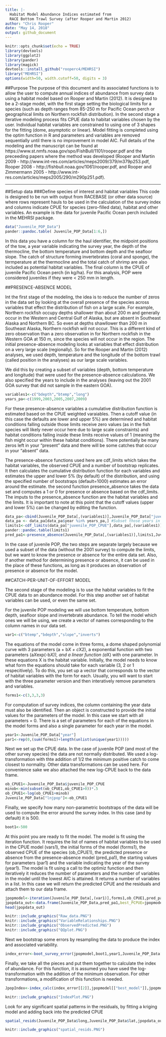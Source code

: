 ```yaml
---
title: |-
  Habitat Model Abundance Indices estimated from
  RACE Bottom Trawl Survey (after Rooper and Martin 2012)
author: "Chris Rooper"
date: "May 14, 2018"
output: github_document
---
```


\newpage

```r
knitr::opts_chunk$set(echo = TRUE)
library(devtools)
library(ggplot2)
library(pander)
library(magick)
devtools::install_github("rooperc4/MEHRSI")
library("MEHRSI")
options(width=50, width.cutoff=50, digits = 3) 
```



##Purpose
The purpose of this document and its associated functions is to allow the user to compute annual indices of abundance from survey data using a habitat model based on Rooper and Martin (2012). It is designed to be a 2-stage model, with the first stage setting the biological limits for a species (such as depth ranges from 85-250 m for Pacific Ocean perch or geographical limits on Northern rockfish distribution). In the second stage a iterative modeling process fits CPUE data to habitat variables chosen by the user. Individual habitat variables are constrained to using one of 3 shapes for the fitting (dome, asymptotic or linear). Model fitting is completed using the optim function in R and parameters and variables are removed sequentially until there is no improvement in model AIC. Full details of the modeling and the manuscript can be found at https://www.st.nmfs.noaa.gov/spo/FishBull/1101/rooper.pdf and the preceeding papers where the method was developed (Rooper and Martin 2009 - http://www.int-res.com/articles/meps2009/379/m379p253.pdf, Rooper 2008 - http://fishbull.noaa.gov/1061/rooper.pdf, and Rooper and Zimmermann 2005 - http://www.int-res.com/articles/meps2005/290/m290p251.pdf).


***


##Setup data
###Define species of interest and habitat variables
This code is designed to be run with output from RACEBASE (or other data source) where rows represent hauls to be used in the calculation of the survey index and columns indicate CPUE for species (zero-filled data), habitat and other variables. An example is the data for juvenile Pacific Ocean perch included in the MEHRSI package.

```r
data("Juvenile_POP_Data")
pander::pandoc.table( Juvenile_POP_Data[1:6,])

```

In this data you have a column for the haul identifier, the midpoint positions of the tow, a year variable indicating the survey year, the depth of the thermocline, the bottom temperature and bottom depth and the seafloor slope. The catch of structure forming invertebrates (coral and sponge), the termperature at the thermocline and the total catch of shrimp are also included as potential habitat variables. The final column is the CPUE of juvenile Pacific Ocean perch (in kg/ha). For this analysis, POP were considered juveniles if they were < 250 mm in length.



##PRESENCE-ABSENCE MODEL 

Int the first stage of the modeling, the idea is to reduce the number of zeros in the data set by looking at the overall presence of the species
across variables that effect the distribution of fish on a large scale. For example, Northern rockfish occupy depths shallower than about 200 m and generally occur in the Western and Central Gulf of Alaska, but are absent in Southeast Alaska and Northern BC. So even at depths shawllower than 200 m in Southeast Alaska, Northern rockfish will not occur. This is a different kind of zero observation than a zero observation in for Northern rockfish in the Western GOA at 150 m, since the species will not occur in the region. The initial presence-absence modeling looks at variables that effect distribution on a very large scale (regionally). So for the Rooper and Martin (2012) analyses, we used depth, temperature and the longitude of the bottom trawl (called position in the analyses) as our large scale variables.

We did this by creating a subset of variables (depth, bottom temperature and longitude) that were used for the presence-absence calculations. We also specified the years to include in the analyses (leaving out the 2001 GOA survey that did not sample in the eastern GOA).

```r
variables1<-c("bdepth","btemp","long")
years_pa<-c(1999,2003,2005,2007,2009)
```

For these presence-absence variables a cumulative distribution function is estimated based on the CPUE weighted varaiables. Then a cutoff value (in this case the defaults are lower and upper 5%) are determined and habitat conditions falling outside those limits receive zero values (as in the fish species will likely never occur here due to large scale constraints) and habitat conditions falling inside these limits receive values of 1 (meaning the fish might occur within these habitat conditions). There potentially be many zeros left in your "present" data and there will be some catches that occur in your "absent" data. 

The presence-absence functions used here are cdf_limits which takes the habitat variables, the observed CPUE and a number of bootstrap replicates. It then calculates the cumulative distribution function for each variables and estimates the upper and lower 5% (by default) of the distribution, and using the specified number of bootstraps (default=1000) estimates an error around the estimate. the second function presence_absence takes the data set and computes a 1 or 0 for presence or absence based on the cdf_limits. The imputs to the presence_absence function are the habitat variables and the limits. It is important to note at this point that the cutoff values (upper and lower 5%) can be changed by editing the function. 

```r
data_pa<-cbind(Juvenile_POP_Data[,(variables1)],Juvenile_POP_Data["juvenile_POP_CPUE"],Juvenile_POP_Data["year"])
data_pa <- data_pa[data_pa$year %in% years_pa,] #Subset those years in the year set that you want to use
limits1<-cdf_limits(data_pa["juvenile_POP_CPUE"],data_pa[,(variables1)],1000,0.05)
pander::pandoc.table(limits1)
pred_pa1<-presence_absence(Juvenile_POP_Data[,(variables1)],limits1,Juvenile_POP_Data["juvenile_POP_CPUE"])

```

In the case of juvenile POP, the two steps are separate largely because we used a subset of the data (without the 2001 survey) to compute the limits, but we want to know the presence or absence for the entire data set. Also, if another method for determining presence or absence, it can be used in the place of these functions, as long as it produces an observation of presence or absence for the model.

##CATCH-PER-UNIT-OF-EFFORT MODEL

The second stage of the modeling is to use the habitat variables to fit the CPUE data to an abundance model. For this step another set of habitat variables can be used, or even the same set. 

For the juvenile POP modeling we will use bottom temperature, bottom depth, seafloor slope and invertebrate abundance. To tell the model which ones we will be using, we create a vector of names corresponding to the column names in our data set.

```r
var1<-c("btemp","bdepth","slope","inverts")
```

The equations of the model come in three forms, a dome shaped polynomial curve with 3 parameters (a + b*X + c*X2), a exponential function with two parameters (a*X*exp(-b*X)), and a linear function (a*X) with one parameter. In these equations X is the habitat variable. Initially, the model needs to know what form the equations should take for each variable (3, 2 or 1 respecitively). To do this, you set up a vector that corresponds to the vector of habitat variables with the form for each. Usually, you will want to start with the three parameter version and then interatively remove parameters and variables. 

```r
forms1<-c(3,3,3,3)

```

For computation of survey indices, the column containing the year data must also be identified. Then an object is constructed to provide the initial values for the parameters of the model. In this case we start with all parameters = 0. There is a set of parameters for each of the equations in the model forms and also a single parameter for each year in the model.

```r
year1<-Juvenile_POP_Data["year"]
par1<-rep(0,(sum(forms1)+length(unlist(unique(year1)))))
```

Next we set up the CPUE data. In the case of juvenile POP (and most of the other survey species) the data are not normally distributed. We used a log-transformation with thte addition of 1/2 the minimum positive catch to come closest to normality. Other data transformations can be used here. For convenience sake we also attached the new log-CPUE back to the data frame.

```r
ob_CPUE1<-Juvenile_POP_Data$juvenile_POP_CPUE
minob<-min(subset(ob_CPUE1,ob_CPUE1>0))*.5
ob_CPUE1<-log(ob_CPUE1+minob)
Juvenile_POP_Data["lnjpop"]<-ob_CPUE1
```

Finally, we specify how many non-parametric bootstraps of the data will be used to compute the error around the survey index. In this case (and by default) it is 500. 

```r
boot1<-500
```

At this point you are ready to fit the model. The model is fit using the iteration function. It requires the list of names of habitat variables to be used in the CPUE model (vars1), the initial forms of the model (forms1), the observed CPUE of the species (ob_CPUE1), the predicted presence or absence from the presence-absence model (pred_pa1), the starting values for parameters (par1) and the variable indicating the year of the survey (year1). The model is fit using a call to the optimiz function and then iteratively it reduces the number of parameters and the number of variables in the model until the lowest AIC is attained. It returns a number of variables in a list. In this case we will return the predicted CPUE and the residuals and attach them to our data frame.

```r
jpopmodel<-iteration(Juvenile_POP_Data[,(var1)],forms1,ob_CPUE1,pred_pa1,par1,year1)
jpopdata_out<-data.frame(Juvenile_POP_Data,pred_pa1,best_PCPUE=jpopmodel$best_PCPUE,resids=jpopmodel$resids)
head(jpopdata_out)
```

```r
knitr::include_graphics("Raw_data.PNG")
knitr::include_graphics("VariableRelationships.PNG")
knitr::include_graphics("ObservedPredicted.PNG")
knitr::include_graphics("QQplot.PNG")
```

Next we bootstrap some errors by resampling the data to produce the index and associated variability. 

```r

index_error<-boot_survey_error(jpopmodel,boot1,year1,Juvenile_POP_Data[,(var1)],pred_pa1,ob_CPUE1)

``` 

Finally, we take all the pieces and put them together to calculate the index of abundance. For this function, it is assumed you have used the log-transformation with the addition of the minimum observation. For other transformations, a modification of this function is needed.

```r
JpopIndex<-index_calc(index_error[[2]],jpopmodel[["best_model"]],jpopmodel[["best_parameters"]],Juvenile_POP_Data[,(var1)],year1,minob,boot1)
```
```r
knitr::include_graphics("IndexPlot.PNG")
```

Look for any significant spatial patterns in the residuals, by fitting a kriging model and adding back into the predicted CPUE


```r
spatial_resids(Juvenile_POP_Data$long,Juvenile_POP_Data$lat,jpopdata_out$resids,jpopdata_out$best_PCPUE,ob_CPUE1,region="GOA")
```

```r
knitr::include_graphics("spatial_resids.PNG")
```